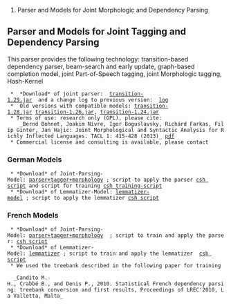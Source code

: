 #Parser and Models for Joint Morphologic and Dependency Parsing

== Parser and Models for Joint Tagging and Dependency Parsing  ==

This parser provides the following technology: transition-based dependency parser, beam-search and early update, graph-based completion model, joint Part-of-Speech tagging, joint Morphologic tagging, Hash-Kernel

  *  *Download* of joint parser:  [https://drive.google.com/file/d/0B-qbj-8rtoUMMlpQSGtRcmxLSms/edit?usp=sharing transition-1.29.jar]  and a change log to previous version:  [https://drive.google.com/file/d/0B-qbj-8rtoUMem9pVEoxYUNVYzg/edit?usp=sharing log]
  *  Old versions with compatible models: [https://drive.google.com/file/d/0B-qbj-8rtoUMaEN5ZHhhN1JXMkk/edit?usp=sharing transition-1.28.jar] [https://drive.google.com/file/d/0B-qbj-8rtoUMRHByX0NBMTk2TlE/edit?usp=sharing transition-1.26.jar], [https://drive.google.com/file/d/0B-qbj-8rtoUMX3p3UjhfWlVRTXM/edit?usp=sharing transition-1.24.jar]
  * Terms of use: research only (GPL), please cite: 
     _Bernd Bohnet, Joakim Nivre, Igor Boguslavsky, Richárd Farkas, Filip Ginter, Jan Hajic: Joint Morphological and Syntactic Analysis for Richly Inflected Languages. TACL 1: 415-428 (2013)_ [http://www.transacl.org/wp-content/uploads/2013/10/paperno34.pdf pdf] 
  * Commercial license and consulting is available, please contact {{{Bernd Bohnet}}}

=== German Models ===
  * *Download* of Joint-Parsing-Model: [https://drive.google.com/file/d/0B-qbj-8rtoUMLUg5NGpBVW9JNkE/edit?usp=sharing parser+tagger+morphology] ; script to apply the parser [https://drive.google.com/file/d/0B-qbj-8rtoUMeUhjNWM5Qkd2VUk/edit?usp=sharing csh script] and script for training [https://drive.google.com/file/d/0B-qbj-8rtoUMN2hWSlJPYWxJMmM/edit?usp=sharing csh training-script]
  * *Download* of Lemmatizer-Model: [https://drive.google.com/file/d/0B-qbj-8rtoUMaUVsWUFuOE81ZW8/edit?usp=sharing lemmatizer-model] ; script to apply the lemmatizer [https://drive.google.com/file/d/0B-qbj-8rtoUMaGwzalFKT1hYUXM/edit?usp=sharing csh script]

=== French Models ===
  * *Download* of Joint-Parsing-Model: [https://drive.google.com/file/d/0B-qbj-8rtoUMYV8yalAtcFk0WFE/edit?usp=sharing parser+tagger+morphology]  ; script to train and apply the parser: [https://drive.google.com/file/d/0B-qbj-8rtoUMSlY4SmtTaHQtZU0/edit?usp=sharing csh script]
  * *Download* of Lemmatizer-Model: [https://drive.google.com/file/d/0B-qbj-8rtoUMMEYwY0FFLUVmeEU/edit?usp=sharing lemmatizer] ; script to train and apply the lemmatizer  [https://drive.google.com/file/d/0B-qbj-8rtoUMWWRzR09zblNXcDg/edit?usp=sharing csh script]
  * We used the treebank described in the following paper for training

   _Candito M.-H., Crabbé B., and Denis P., 2010. Statistical French dependency parsing: treebank conversion and first results, Proceedings of LREC'2010, La Valletta, Malta_